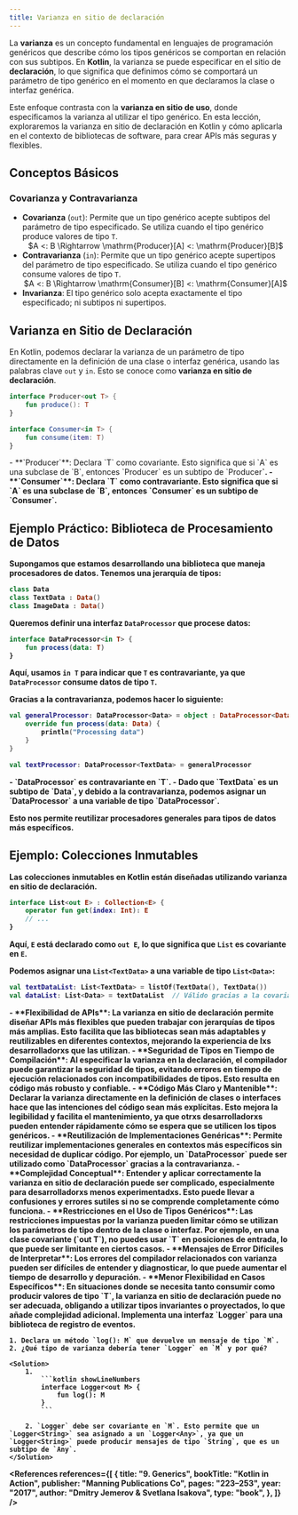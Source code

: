```yaml
---
title: Varianza en sitio de declaración
---
```


<ReadingTime />
<GithubRepoLink user="r8vnhill" repo="" />

La **varianza** es un concepto fundamental en lenguajes de programación genéricos que describe cómo los tipos genéricos se comportan en relación con sus subtipos. En **Kotlin**, la varianza se puede especificar en el sitio de **declaración**, lo que significa que definimos cómo se comportará un parámetro de tipo genérico en el momento en que declaramos la clase o interfaz genérica.

Este enfoque contrasta con la **varianza en sitio de uso**, donde especificamos la varianza al utilizar el tipo genérico. En esta lección, exploraremos la varianza en sitio de declaración en Kotlin y cómo aplicarla en el contexto de bibliotecas de software, para crear APIs más seguras y flexibles.

## Conceptos Básicos

### Covarianza y Contravarianza

- **Covarianza** (`out`): Permite que un tipo genérico acepte subtipos del parámetro de tipo especificado. Se utiliza cuando el tipo genérico produce valores de tipo `T`.
    <center>
        $A <: B \Rightarrow \mathrm{Producer}[A] <: \mathrm{Producer}[B]$
    </center>
- **Contravarianza** (`in`): Permite que un tipo genérico acepte supertipos del parámetro de tipo especificado. Se utiliza cuando el tipo genérico consume valores de tipo `T`.
    <center>
        $A <: B \Rightarrow \mathrm{Consumer}[B] <: \mathrm{Consumer}[A]$
    </center>
- **Invarianza**: El tipo genérico solo acepta exactamente el tipo especificado; ni subtipos ni supertipos.

## Varianza en Sitio de Declaración

En Kotlin, podemos declarar la varianza de un parámetro de tipo directamente en la definición de una clase o interfaz genérica, usando las palabras clave `out` y `in`. Esto se conoce como **varianza en sitio de declaración**.

```kotlin showLineNumbers
interface Producer<out T> {
    fun produce(): T
}

interface Consumer<in T> {
    fun consume(item: T)
}
```

<Explanation>
    - **`Producer<out T>`**: Declara `T` como covariante. Esto significa que si `A` es una subclase de `B`, entonces `Producer<A>` es un subtipo de `Producer<B>`.
    - **`Consumer<in T>`**: Declara `T` como contravariante. Esto significa que si `A` es una subclase de `B`, entonces `Consumer<B>` es un subtipo de `Consumer<A>`.    
</Explanation>

## Ejemplo Práctico: Biblioteca de Procesamiento de Datos

Supongamos que estamos desarrollando una biblioteca que maneja procesadores de datos. Tenemos una jerarquía de tipos:

```kotlin showLineNumbers
class Data
class TextData : Data()
class ImageData : Data()
```

Queremos definir una interfaz `DataProcessor` que procese datos:

```kotlin showLineNumbers
interface DataProcessor<in T> {
    fun process(data: T)
}
```

Aquí, usamos `in T` para indicar que `T` es contravariante, ya que `DataProcessor` **consume** datos de tipo `T`.

Gracias a la contravarianza, podemos hacer lo siguiente:

```kotlin showLineNumbers
val generalProcessor: DataProcessor<Data> = object : DataProcessor<Data> {
    override fun process(data: Data) {
        println("Processing data")
    }
}

val textProcessor: DataProcessor<TextData> = generalProcessor
```

<Explanation>
    - `DataProcessor<in T>` es contravariante en `T`.
    - Dado que `TextData` es un subtipo de `Data`, y debido a la contravarianza, podemos asignar un `DataProcessor<Data>` a una variable de tipo `DataProcessor<TextData>`.
</Explanation>

Esto nos permite reutilizar procesadores generales para tipos de datos más específicos.

## Ejemplo: Colecciones Inmutables

Las colecciones inmutables en Kotlin están diseñadas utilizando varianza en sitio de declaración.

```kotlin showLineNumbers
interface List<out E> : Collection<E> {
    operator fun get(index: Int): E
    // ...
}
```

Aquí, `E` está declarado como `out E`, lo que significa que `List` es covariante en `E`.

Podemos asignar una `List<TextData>` a una variable de tipo `List<Data>`:

```kotlin showLineNumbers
val textDataList: List<TextData> = listOf(TextData(), TextData())
val dataList: List<Data> = textDataList  // Válido gracias a la covarianza
```


<ProCons>
   <Pros>
      - **Flexibilidad de APIs**: La varianza en sitio de declaración permite diseñar APIs más flexibles que pueden trabajar con jerarquías de tipos más amplias. Esto facilita que las bibliotecas sean más adaptables y reutilizables en diferentes contextos, mejorando la experiencia de lxs desarrolladorxs que las utilizan.
      - **Seguridad de Tipos en Tiempo de Compilación**: Al especificar la varianza en la declaración, el compilador puede garantizar la seguridad de tipos, evitando errores en tiempo de ejecución relacionados con incompatibilidades de tipos. Esto resulta en código más robusto y confiable.
      - **Código Más Claro y Mantenible**: Declarar la varianza directamente en la definición de clases o interfaces hace que las intenciones del código sean más explícitas. Esto mejora la legibilidad y facilita el mantenimiento, ya que otrxs desarrolladorxs pueden entender rápidamente cómo se espera que se utilicen los tipos genéricos.
      - **Reutilización de Implementaciones Genéricas**: Permite reutilizar implementaciones generales en contextos más específicos sin necesidad de duplicar código. Por ejemplo, un `DataProcessor<Data>` puede ser utilizado como `DataProcessor<TextData>` gracias a la contravarianza.
   </Pros>
   <Cons>
      - **Complejidad Conceptual**: Entender y aplicar correctamente la varianza en sitio de declaración puede ser complicado, especialmente para desarrolladorxs menos experimentadxs. Esto puede llevar a confusiones y errores sutiles si no se comprende completamente cómo funciona.
      - **Restricciones en el Uso de Tipos Genéricos**: Las restricciones impuestas por la varianza pueden limitar cómo se utilizan los parámetros de tipo dentro de la clase o interfaz. Por ejemplo, en una clase covariante (`out T`), no puedes usar `T` en posiciones de entrada, lo que puede ser limitante en ciertos casos.
      - **Mensajes de Error Difíciles de Interpretar**: Los errores del compilador relacionados con varianza pueden ser difíciles de entender y diagnosticar, lo que puede aumentar el tiempo de desarrollo y depuración.
      - **Menor Flexibilidad en Casos Específicos**: En situaciones donde se necesita tanto consumir como producir valores de tipo `T`, la varianza en sitio de declaración puede no ser adecuada, obligando a utilizar tipos invariantes o proyectados, lo que añade complejidad adicional.
   </Cons>
</ProCons>

<Exercise>
    Implementa una interfaz `Logger` para una biblioteca de registro de eventos.

    1. Declara un método `log(): M` que devuelve un mensaje de tipo `M`.
    2. ¿Qué tipo de varianza debería tener `Logger` en `M` y por qué?
    
    <Solution>
        1. 
            ```kotlin showLineNumbers
            interface Logger<out M> {
                fun log(): M
            }
            ```

        2. `Logger` debe ser covariante en `M`. Esto permite que un `Logger<String>` sea asignado a un `Logger<Any>`, ya que un `Logger<String>` puede producir mensajes de tipo `String`, que es un subtipo de `Any`.
    </Solution>
</Exercise>

<References references={[
    {
        title: "9. Generics",
        bookTitle: "Kotlin in Action",
        publisher: "Manning Publications Co",
        pages: "223–253",
        year: "2017",
        author: "Dmitry Jemerov & Svetlana Isakova",
        type: "book",
    },
]} />
